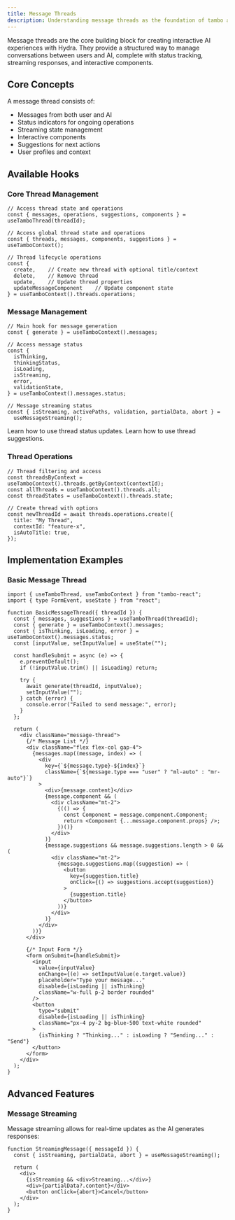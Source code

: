 ```yaml
---
title: Message Threads
description: Understanding message threads as the foundation of tambo applications.
---
```


Message threads are the core building block for creating interactive AI experiences with Hydra. They provide a structured way to manage conversations between users and AI, complete with status tracking, streaming responses, and interactive components.

## Core Concepts

A message thread consists of:

- Messages from both user and AI
- Status indicators for ongoing operations
- Streaming state management
- Interactive components
- Suggestions for next actions
- User profiles and context

## Available Hooks

### Core Thread Management

```tsx title="Thread Core Hooks"
// Access thread state and operations
const { messages, operations, suggestions, components } = useTamboThread(threadId);

// Access global thread state and operations
const { threads, messages, components, suggestions } = useTamboContext();

// Thread lifecycle operations
const {
  create,    // Create new thread with optional title/context
  delete,    // Remove thread
  update,    // Update thread properties
  updateMessageComponent    // Update component state
} = useTamboContext().threads.operations;
```

### Message Management

```tsx title="Message Management Hooks"
// Main hook for message generation
const { generate } = useTamboContext().messages;

// Access message status
const {
  isThinking,
  thinkingStatus,
  isLoading,
  isStreaming,
  error,
  validationState,
} = useTamboContext().messages.status;

// Message streaming status
const { isStreaming, activePaths, validation, partialData, abort } =
  useMessageStreaming();
```

<Cards>
  <Card href="/vnext/overview/status" title="Thread Status">
    Learn how to use thread status updates.
  </Card>
  <Card href="/vnext/overview/suggestions" title="Thread Suggestions">
    Learn how to use thread suggestions.
  </Card>
</Cards>

### Thread Operations

```tsx title="Specialized Thread Operations"
// Thread filtering and access
const threadsByContext = useTamboContext().threads.getByContext(contextId);
const allThreads = useTamboContext().threads.all;
const threadStates = useTamboContext().threads.state;

// Create thread with options
const newThreadId = await threads.operations.create({
  title: "My Thread",
  contextId: "feature-x",
  isAutoTitle: true,
});
```

## Implementation Examples

### Basic Message Thread

```tsx title="Basic Message Thread Component"
import { useTamboThread, useTamboContext } from "tambo-react";
import { type FormEvent, useState } from "react";

function BasicMessageThread({ threadId }) {
  const { messages, suggestions } = useTamboThread(threadId);
  const { generate } = useTamboContext().messages;
  const { isThinking, isLoading, error } = useTamboContext().messages.status;
  const [inputValue, setInputValue] = useState("");

  const handleSubmit = async (e) => {
    e.preventDefault();
    if (!inputValue.trim() || isLoading) return;

    try {
      await generate(threadId, inputValue);
      setInputValue("");
    } catch (error) {
      console.error("Failed to send message:", error);
    }
  };

  return (
    <div className="message-thread">
      {/* Message List */}
      <div className="flex flex-col gap-4">
        {messages.map((message, index) => (
          <div
            key={`${message.type}-${index}`}
            className={`${message.type === "user" ? "ml-auto" : "mr-auto"}`}
          >
            <div>{message.content}</div>
            {message.component && (
              <div className="mt-2">
                {(() => {
                  const Component = message.component.Component;
                  return <Component {...message.component.props} />;
                })()}
              </div>
            )}
            {message.suggestions && message.suggestions.length > 0 && (
              <div className="mt-2">
                {message.suggestions.map((suggestion) => (
                  <button
                    key={suggestion.title}
                    onClick={() => suggestions.accept(suggestion)}
                  >
                    {suggestion.title}
                  </button>
                ))}
              </div>
            )}
          </div>
        ))}
      </div>

      {/* Input Form */}
      <form onSubmit={handleSubmit}>
        <input
          value={inputValue}
          onChange={(e) => setInputValue(e.target.value)}
          placeholder="Type your message..."
          disabled={isLoading || isThinking}
          className="w-full p-2 border rounded"
        />
        <button
          type="submit"
          disabled={isLoading || isThinking}
          className="px-4 py-2 bg-blue-500 text-white rounded"
        >
          {isThinking ? "Thinking..." : isLoading ? "Sending..." : "Send"}
        </button>
      </form>
    </div>
  );
}
```

## Advanced Features

### Message Streaming

Message streaming allows for real-time updates as the AI generates responses:

```tsx title="Streaming Example"
function StreamingMessage({ messageId }) {
  const { isStreaming, partialData, abort } = useMessageStreaming();

  return (
    <div>
      {isStreaming && <div>Streaming...</div>}
      <div>{partialData?.content}</div>
      <button onClick={abort}>Cancel</button>
    </div>
  );
}
```
